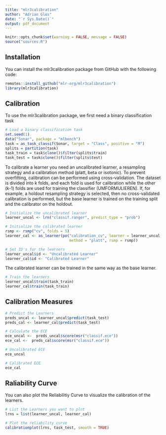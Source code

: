 ```yaml
---
title: "mlr3calibration"
author: "Adrian Glos"
date: "`r Sys.Date()`"
output: pdf_document
---
```


```r
knitr::opts_chunk$set(warning = FALSE, message = FALSE) 
source("sources.R")
```

## Installation

You can install the mlr3calibration package from GitHub with the following code:

```r
remotes::install_github("mlr-org/mlr3calibration")
library(mlr3calibration)
```

## Calibration

To use the mlr3calibration package, we first need a binary classification task

```r
# Load a binary classification task
set.seed(1)
data("Sonar", package = "mlbench")
task = as_task_classif(Sonar, target = "Class", positive = "M")
splits = partition(task)
task_train = task$clone()$filter(splits$train)
task_test = task$clone()$filter(splits$test)
```

To calibrate a learner you need an uncalibrated learner, a resampling strategy and a calibration method (platt, beta or isotonic). To prevent overfitting, calibration can be performed using cross-validation. The dataset is divided into k folds, and each fold is used for calibration while the other (k-1) folds are used for training the classifier (UMFORMULIEREN). If, for example, a holdout resampling strategy is selected, then no cross-validated calibration is performed, but the base learner is trained on the training split and the calibrator on the holdout.

```r
# Initialize the uncalibrated learner
learner_uncal <- lrn("classif.ranger", predict_type = "prob")

# Initialize the calibrated learner
rsmp <- rsmp("cv", folds = 5)
learner_cal <- as_learner(po("calibration_cv", learner = learner_uncal,
                             method = "platt", rsmp = rsmp))

# Set ID's for the learners
learner_uncal$id <- "Uncalibrated Learner"
learner_cal$id <- "Calibrated Learner"
```

The calibrated learner can be trained in the same way as the base learner.

```r
# Train the learners
learner_uncal$train(task_train)
learner_cal$train(task_train)
```

## Calibration Measures

```r
# Predict the Learners
preds_uncal <- learner_uncal$predict(task_test)
preds_cal <- learner_cal$predict(task_test)

# Calculate the ECE
ece_uncal <-  preds_uncal$score(msr("classif.ece"))
ece_cal <-  preds_cal$score(msr("classif.ece"))

# Uncalibrated ECE
ece_uncal

# Calibrated ECE
ece_cal
```

## Raliability Curve

You can also plot the Reliabilitiy Curve to visualize the calibration of the learners.

```r
# List the Learners you want to plot
lrns = list(learner_uncal, learner_cal)

# Plot the reliability curve
calibrationplot(lrns, task_test, smooth = TRUE)

```
